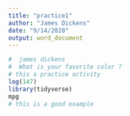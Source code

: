 ```yaml
---
title: "practice1"
author: "James Dickens"
date: "9/14/2020"
output: word_document
---
```


```r

#  james dickens
#  What is your favorite color ?
# this a practice activity
log(147)
library(tidyverse)
mpg
# this is a good example

```
